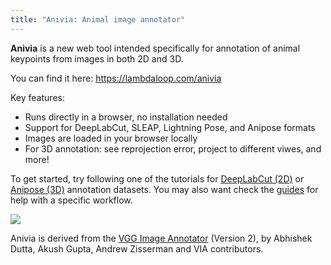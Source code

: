 ```yaml
---
title: "Anivia: Animal image annotator"
---
```


**Anivia** is a new web tool  intended specifically for annotation of animal keypoints from images in both 2D and 3D. 

You can find it here: [https://lambdaloop.com/anivia](https://lambdaloop.com/anivia/)

Key features:

- Runs directly in a browser, no installation needed
- Support for DeepLabCut, SLEAP, Lightning Pose, and Anipose formats
- Images are loaded in your browser locally
- For 3D annotation: see reprojection error, project to different viwes, and more!

To get started, try following one of the tutorials for [DeepLabCut (2D)](tutorial_deeplabcut.qmd) or [Anipose (3D)](tutorial_anipose.qmd) annotation datasets. You may also want check the [guides](guides_intro.qmd) for help with a specific workflow.

![](images/index/anivia_screenshot.png){fig-alt="A screenshot of the Anivia interface."}

Anivia is derived from the [VGG Image Annotator](https://www.robots.ox.ac.uk/~vgg/software/via/) (Version 2), by Abhishek Dutta, Akush Gupta, Andrew Zisserman and VIA contributors.

